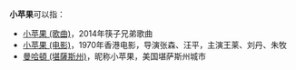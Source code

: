 '''小苹果'''可以指：

*[[小苹果_(歌曲)|小苹果 (歌曲)]]，2014年筷子兄弟歌曲
*[[小苹果_(电影)|小苹果 (电影)]]，1970年香港电影，导演张森、汪平，主演王莱、刘丹、朱牧
*[[曼哈頓_(堪薩斯州)|曼哈頓 (堪薩斯州)]]，昵称小苹果，美国堪萨斯州城市

{{Disambig|Cat=三字消歧义}}
